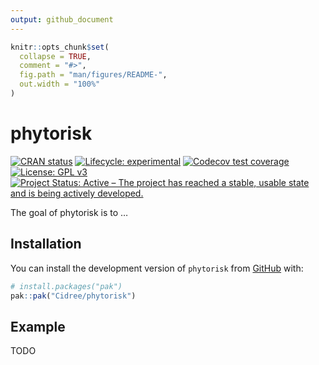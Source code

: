 ```yaml
---
output: github_document
---
```


<!-- README.md is generated from README.Rmd. Please edit that file -->

```r
knitr::opts_chunk$set(
  collapse = TRUE,
  comment = "#>",
  fig.path = "man/figures/README-",
  out.width = "100%"
)
```

# phytorisk

<!-- badges: start -->
[![CRAN status](https://www.r-pkg.org/badges/version/phytorisk)](https://CRAN.R-project.org/package=phytorisk)
[![Lifecycle: experimental](https://img.shields.io/badge/lifecycle-experimental-orange.svg)](https://lifecycle.r-lib.org/articles/stages.html#experimental)
[![Codecov test coverage](https://codecov.io/gh/Cidree/phytorisk/graph/badge.svg)](https://app.codecov.io/gh/Cidree/phytorisk)
[![License: GPL v3](https://img.shields.io/badge/License-GPLv3-blue.svg)](https://www.gnu.org/licenses/gpl-3.0)
[![Project Status: Active – The project has reached a stable, usable state and is being actively developed.](https://www.repostatus.org/badges/latest/active.svg)](https://www.repostatus.org/#active)
<!-- badges: end -->

The goal of phytorisk is to ...

## Installation

You can install the development version of `phytorisk` from [GitHub](https://github.com/) with:

``` r
# install.packages("pak")
pak::pak("Cidree/phytorisk")
```

## Example

TODO
